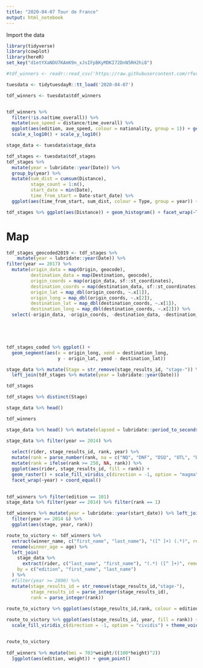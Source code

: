 ```yaml
---
title: "2020-04-07 Tour de France"
output: html_notebook
---
```


Import the data

```r
library(tidyverse)
library(cowplot)
library(hereR)
set_key("d1etYXaNDU7KAmK9n_xJsIFpBKyMDKI72DnN5RH2hi8")

#tdf_winners <- readr::read_csv('https://raw.githubusercontent.com/rfordatascience/tidytuesday/master/data/2020/2020-04-07/tdf_winners.csv')

tuesdata <- tidytuesdayR::tt_load('2020-04-07')


```

```r
tdf_winners <- tuesdata$tdf_winners


tdf_winners %>%
  filter(!is.na(time_overall)) %>%
  mutate(ave_speed = distance/time_overall) %>%
  ggplot(aes(edition, ave_speed, colour = nationality, group = 1)) + geom_point() + theme(legend.position = "none") +
  scale_x_log10() + scale_y_log10()
```

```r
stage_data <- tuesdata$stage_data

tdf_stages <- tuesdata$tdf_stages
tdf_stages %>% 
  mutate(year = lubridate::year(Date)) %>%
  group_by(year) %>% 
  mutate(sum_dist = cumsum(Distance),
         stage_count = 1:n(),
         start_date = min(Date),
         time_from_start = Date-start_date) %>%
  ggplot(aes(time_from_start, sum_dist, colour = Type, group = year)) + geom_line() + theme_cowplot() + facet_wrap(~year)

tdf_stages %>% ggplot(aes(Distance)) + geom_histogram() + facet_wrap(~Type, scales = "free_y")
```

# Map
```r
tdf_stages_geocoded2019 <- tdf_stages %>%
    mutate(year = lubridate::year(Date)) %>%
filter(year == 2017) %>%
  mutate(origin_data = map(Origin, geocode),
         destination_data = map(Destination, geocode),
         origin_coords = map(origin_data, sf::st_coordinates),
         destination_coords = map(destination_data, sf::st_coordinates),
         origin_lat = map_dbl(origin_coords, ~.x[1]),
         origin_long = map_dbl(origin_coords, ~.x[2]),
         destination_lat = map_dbl(destination_coords, ~.x[1]),
         destination_long = map_dbl(destination_coords, ~.x[2])) %>%
  select(-origin_data, -origin_coords, -destination_data, -destination_coords)



  

tdf_stages_coded %>% ggplot() +
  geom_segment(aes(x = origin_long, xend = destination_long,
                   y - origin_lat, yend - destination_lat))
```

```r
stage_data %>% mutate(Stage = str_remove(stage_results_id, "stage-")) %>% 
  left_join(tdf_stages %>% mutate(year = lubridate::year(Date)))

tdf_stages

tdf_stages %>% distinct(Stage)

stage_data %>% head()

tdf_winners

stage_data %>% head() %>% mutate(elapsed = lubridate::period_to_seconds(elapsed))

stage_data %>% filter(year == 2014) %>% 
  
  select(rider, stage_results_id, rank, year) %>%
  mutate(rank = parse_number(rank, na = c("NQ", "DNF", "DSQ", "OTL", "DF"))) %>%
  mutate(rank = ifelse(rank >= 250, NA, rank)) %>%
  ggplot(aes(rider, stage_results_id, fill = rank)) +
  geom_raster() + scale_fill_viridis_c(direction = -1, option = "magma") + theme_void() +
  facet_wrap(~year) + coord_equal()
  

tdf_winners %>% filter(edition == 101)
stage_data %>% filter(year == 2014) %>% filter(rank == 1)

tdf_winners %>% mutate(year = lubridate::year(start_date)) %>% left_join(stage_data) %>%
  filter(year == 2014 &) %>%
  ggplot(aes(stage, year, rank))

route_to_victory <- tdf_winners %>% 
  extract(winner_name, c("first_name", "last_name"), "([^ ]+) (.*)", remove = FALSE) %>%
  rename(winner_age = age) %>%
  left_join(
    stage_data %>% 
      extract(rider, c("last_name", "first_name"), "(.*) ([^ ]+)", remove = FALSE),
    by = c("edition", "first_name", "last_name")
  ) %>%
  #filter(year >= 2000) %>%
  mutate(stage_results_id = str_remove(stage_results_id,"stage-"),
         stage_results_id = parse_integer(stage_results_id),
         rank = parse_integer(rank))
  
route_to_victory %>% ggplot(aes(stage_results_id,rank, colour = edition, group = edition)) + geom_line() + scale_y_reverse()

route_to_victory %>% ggplot(aes(stage_results_id, year, fill = rank)) + geom_raster() +
  scale_fill_viridis_c(direction = -1, option = "cividis") + theme_void()


route_to_victory
  
tdf_winners %>% mutate(bmi = 703*weight/((100*height)^2))
  ]ggplot(aes(edition, weight)) + geom_point()

```

